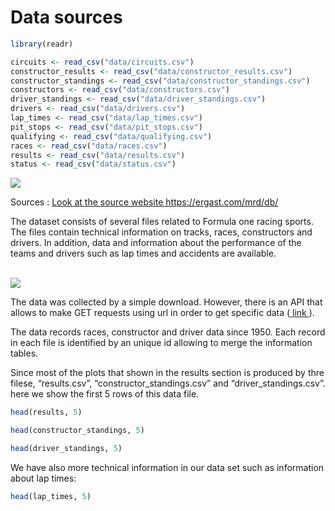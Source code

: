 # Data sources


```r
library(readr)

circuits <- read_csv("data/circuits.csv")
constructor_results <- read_csv("data/constructor_results.csv")
constructor_standings <- read_csv("data/constructor_standings.csv")
constructors <- read_csv("data/constructors.csv")
driver_standings <- read_csv("data/driver_standings.csv")
drivers <- read_csv("data/drivers.csv")
lap_times <- read_csv("data/lap_times.csv")
pit_stops <- read_csv("data/pit_stops.csv")
qualifying <- read_csv("data/qualifying.csv")
races <- read_csv("data/races.csv")
results <- read_csv("data/results.csv")
status <- read_csv("data/status.csv")
```

<img src="Images/logo.png">

Sources : <a href="https://ergast.com/mrd/db/">Look at the source website https://ergast.com/mrd/db/</a>

The dataset consists of several files related to Formula one racing sports. The files contain technical information on tracks, races, constructors and drivers. In addition, data and information about the performance of the teams and drivers such as lap times and accidents are available.

<br/>
<img src="Images/image_data.png">

The data was collected by a simple download. However, there is an API that allows to make GET requests using url in order to get specific data (<a href="https://ergast.com/mrd/"> link </a>).

The data records races, constructor and driver data since 1950. Each record in each file is identified by an unique id allowing to merge the information tables. 

Since most of the plots that shown in the results section is produced by thre filese, "results.csv", "constructor_standings.csv" and "driver_standings.csv". here we show the first 5 rows of this data file.

```r
head(results, 5)
```

```r
head(constructor_standings, 5)
```

```r
head(driver_standings, 5)
```

We have also more technical information in our data set such as information about lap times:

```r
head(lap_times, 5)
```
